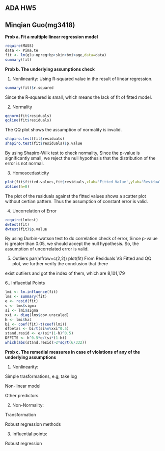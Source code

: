 ADA    HW5 
------------------------------------------
Minqian Guo(mg3418)
------------------------------------------

**Prob a. Fit a multiple linear regression model**

```r
require(MASS)
data <- Pima.te
fit <- lm(glu~npreg+bp+skin+bmi+age,data=data)
summary(fit)
```

**Prob b. The underlying assumptions check**

1. Nonlinearity: Using R-squared value in the result of linear regression.

```r
summary(fit)$r.squared
```
Since the R-squared is small, which means the lack of fit of fitted model.


2. Normality 
```r
qqnorm(fit$residuals)
qqline(fit$residuals)
```

The QQ plot shows the assumption of normality is invalid. 

```r
shapiro.test(fit$residuals)
shapiro.test(fit$residuals)$p.value
```
By using Shapiro-Wilk test to check normality, Since the p-value  is significantly small, we reject the null hypothesis that the distribution of the error is not normal.

3. Homoscedasticity 

```r
plot(fit$fitted.values,fit$residuals,xlab='Fitted Value',ylab='Residual',main="Resdual Plot against Fitted Value")
abline(h=0)
```

The plot of the residuals against the fitted values shows a scatter plot without certian pattern. Thus the assumption of constant error is valid.

4. Uncorrelation of Error
```r
require(lmtest)
dwtest(fit)
dwtest(fit)$p.value
```
By using Durbin-watson test to do correlation check of error, Since p-value is greater than 0.05, we should accept the null hypothesis. So, the assumption of uncorrelated error is valid.

5. Outliers
par(mfrow=c(2,2))
plot(fit)
From Residuals VS Fitted and QQ plot, we further verify the conclusion that there

exist outliers and got the index of them, which are 8,101,179

6.. Influential Points
```r
lmi <- lm.influence(fit)
lms <- summary(fit)
e <- resid(fit)
s <- lms$sigma
si <- lmi$sigma
xxi <- diag(lms$cov.unscaled)
h <- lmi$hat
bi <- coef(fit)-t(coef(lmi))
dfbetas <- bi/t(si%o%xxi^0.5)
stand.resid <- e/(si*(1-h)^0.5)
DFFITS <- h^0.5*e/(si*(1-h))
which(abs(stand.resid)>2*sqrt(6/332))
```


**Prob c. The remedial measures in case of violations of any of the underlying assumptions**

1. Nonlinearity:

Simple trasformations, e.g, take log

Non-linear model

Other predictors

2. Non-Normality: 

Transformation

Robust regression methods

3. Influential points: 

Robust regression

